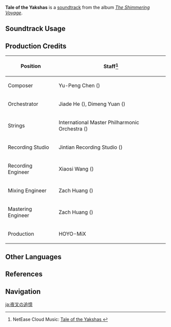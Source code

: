 {{Soundtrack Infobox
|image          = The Shimmering Voyage.png
|album          = The Shimmering Voyage
|disc           = 4
|number         = 57
|featured       =
|featured2      =
|featured3      =
|featured_disc  =
|featured_disc2 =
|featured_disc3 =
|youtube_id     = 2dTKjWOrRiY
|spotify_id     = 1WAMwU8Hl3qFH8amOYOrZm
|previous       = Frostbiting Bloom
|next           = Invitation of Windblume (The Shimmering Voyage)
}}
'''Tale of the Yakshas''' is a [[soundtrack]] from the album ''[[The Shimmering Voyage]]''.

==Soundtrack Usage==
{{Soundtrack Usage
|quest     = Glimmers of the Vigilant Yaksha//cutscene
|location  = 
|domain    = 
}}

==Production Credits==
{| class="wikitable"
! Position
! Staff<ref>NetEase Cloud Music: [https://music.163.com/#/song?id=1861578818 Tale of the Yakshas {{zh|夜叉的回叙}}]</ref>
|-
! Composer
| Yu-Peng Chen ({{zh|陈致逸}})
|-
! Orchestrator
| Jiade He ({{zh|何迦德}}), Dimeng Yuan ({{zh|苑迪萌}})
|-
! Strings
| International Master Philharmonic Orchestra ({{zh|国际首席爱乐乐团}})
|-
! Recording Studio
| Jintian Recording Studio ({{zh|金田录音棚}})
|-
! Recording Engineer
| Xiaosi Wang ({{zh|王小四}})
|-
! Mixing Engineer
| Zach Huang ({{zh|黄巍}})
|-
! Mastering Engineer
| Zach Huang ({{zh|黄巍}})
|-
! Production
| HOYO-MiX
|}

==Other Languages==
{{Other Languages
|en      = Tale of the Yakshas
|zhs     = 夜叉的回叙
|zhs_rm  = Yèchā de Huíxù
|zht     = 夜叉的回敘
|zht_rm  = Yèchā de Huíxù
|zh_tl   = Recollections of the Yakshas
|ja      = 夜叉の追憶
|ja_rm   = Yasha no Tsuioku
|ja_tl   = Recollections of the Yakshas
}}

==References==
{{Reflist}}

==Navigation==
{{Soundtrack Navbox|The Shimmering Voyage|1}}

[[ja:夜叉の追憶]]